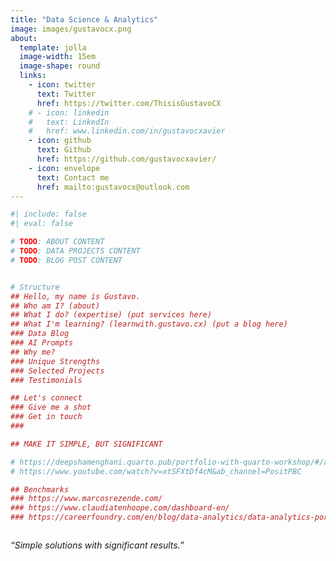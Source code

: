```yaml
---
title: "Data Science & Analytics"
image: images/gustavocx.png
about:
  template: jolla
  image-width: 15em
  image-shape: round
  links:
    - icon: twitter
      text: Twitter
      href: https://twitter.com/ThisisGustavoCX
    # - icon: linkedin
    #   text: LinkedIn
    #   href: www.linkedin.com/in/gustavocxavier
    - icon: github
      text: Github
      href: https://github.com/gustavocxavier/
    - icon: envelope
      text: Contact me
      href: mailto:gustavocx@outlook.com
---
```


```r
#| include: false
#| eval: false

# TODO: ABOUT CONTENT
# TODO: DATA PROJECTS CONTENT
# TODO: BLOG POST CONTENT


# Structure
## Hello, my name is Gustavo.
## Who am I? (about)
## What I do? (expertise) (put services here)
## What I'm learning? (learnwith.gustavo.cx) (put a blog here)
### Data Blog
### AI Prompts
## Why me? 
### Unique Strengths
### Selected Projects
### Testimonials

## Let's connect
### Give me a shot
### Get in touch
### 

## MAKE IT SIMPLE, BUT SIGNIFICANT

# https://deepshamenghani.quarto.pub/portfolio-with-quarto-workshop/#/add-media-links
# https://www.youtube.com/watch?v=xtSFXtDf4cM&ab_channel=PositPBC

## Benchmarks
### https://www.marcosrezende.com/
### https://www.claudiatenhoope.com/dashboard-en/
### https://careerfoundry.com/en/blog/data-analytics/data-analytics-portfolio-examples/



```

*"Simple solutions with significant results."*

```{=html}
<!-- 
I’m passionate about the purpose of helping others by sharing knowledge. I like the idea of challenging myself to find data-driven solutions, either it's a practical problem in a real business or an academic problem.
-->
```
